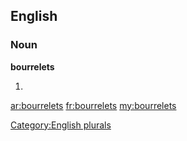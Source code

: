 ==English==

===Noun===
'''bourrelets'''

# {{plural of|[[bourrelet]]}}

[[Category:English plurals]]

[[ar:bourrelets]]
[[fr:bourrelets]]
[[my:bourrelets]]